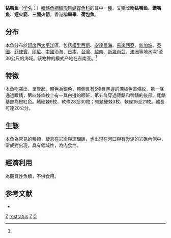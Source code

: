 {{Speciesbox
| taxon = Chelmon rostratus
| image = Seattle Aquarium, 1.JPG
| status = NE
| binomial_authority = [[卡尔·林奈|Linnaeus]], 1758<ref name='id7647'>{{cite web| url =http://www.bioinfo.cn/db05/BjdwSpecies.php?action=view&id=7647| title =钻嘴鱼| work =中国动物物种编目数据库| publisher =中国科学院微生物研究所| author =中国科学院动物研究所| accessdate =2009-04-16| deadurl =yes| archiveurl =https://web.archive.org/web/20160305074726/http://www.bioinfo.cn/db05/BjdwSpecies.php?action=view&id=7647| archivedate =2016-03-05}}</ref>
| synonyms = *''Chaelmo rostratus''<br /><small>Linnaeus, 1758</small>
* ''Chelmo rostratus, Linnaeus, 1758''
* ''Chaetodon enceladus, Shaw, 1791''
* ''Chaetodon rostratus, Linnaeus, 1758''
* ''Chelmon lol, Thiollière, 1857''
}}

'''钻嘴鱼'''（[[学名|学名]]：{{lang|la|''Chelmon rostratus''}}）[[輻鰭魚綱|輻鰭魚綱]][[鱸形目|鱸形目]][[蝴蝶魚科|蝴蝶魚科]]的其中一[[種|種]]。又稱'''长吻钻嘴鱼'''、'''鑽嘴魚'''、'''短火箭'''、'''三間火箭'''，香港稱'''畢畢'''、'''荷包魚'''。

== 分布 ==
本魚分布於[[印度|印度]]西[[太平洋|太平洋]]區，包括[[模里西斯|模里西斯]]、[[安達曼海|安達曼海]]、[[馬來西亞|馬來西亞]]、[[新加坡|新加坡]]、[[泰國|泰國]]、[[菲律賓|菲律賓]]、[[印尼|印尼]]、[[中國|中國]]沿海、[[日本|日本]]、[[台灣|台灣]]、[[越南|越南]]、[[新幾內亞|新幾內亞]]、[[澳洲|澳洲]]等地水深1至30公尺的海域。该物种的模式产地在东南亚。<ref name='id7647'/>

== 特徵 ==
本魚吻突出，呈管狀。體色為銀色，體側具有5條具黑邊的深橘色直條紋，第一條通過眼睛，第四條條紋上有一具白邊的眼斑，第五條穿過背鰭和臀鰭的後部。尾鰭基部為橙紅色。鰭硬棘9枚、軟條28至30枚；臀鰭硬棘3枚、軟條19至21枚。體長可達20公分。

== 生態 ==
本魚為常見的種類，棲息在岩岸與珊瑚礁，也出現在河口與有淤泥的岩礁內側中，常成對出現，具有領域性，為肉食性。

== 經濟利用 ==
為觀賞性魚類，不供食用。

== 参考文献 ==
{{reflist}}
* {{TaiBNET| zh=長吻鉆嘴魚 | id=381604 | binomial=Chelmon rostratus | authority=Linnaeus, 1758 | var= | accessdate=2013-01-24}}

{{taxonbar}}
[[Category:觀賞魚|Z]]
[[Category:钻嘴鱼属|rostratus]]
[[Category:卡尔·林奈命名的生物分类|Z]]
[[Category:1758年描述的魚類|C]]

{{鱸形目小作品}}